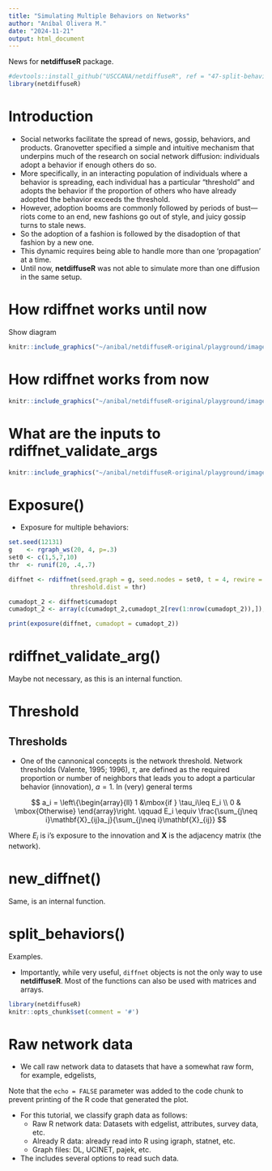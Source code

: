 ```yaml
---
title: "Simulating Multiple Behaviors on Networks"
author: "Aníbal Olivera M."
date: "2024-11-21"
output: html_document
---
```


\tableofcontents

News for  __netdiffuseR__ package.
```r

#devtools::install_github("USCCANA/netdiffuseR", ref = "47-split-behaviors-rdiffnet")
library(netdiffuseR)
```

# Introduction

- Social networks facilitate the spread of news, gossip, behaviors, and products.
  Granovetter specified a simple and intuitive mechanism that underpins much of the research on social       network diffusion: individuals adopt a behavior if enough others do so. 
- More specifically, in an interacting population of individuals where a behavior is spreading, each individual   has a particular “threshold” and adopts the behavior if the proportion of others who have already adopted the   behavior exceeds the threshold.
- However, adoption booms are commonly followed by periods of bust—riots come to an end, new fashions
  go out of style, and juicy gossip turns to stale news. 
- So the adoption of a fashion is followed by the disadoption of that fashion by a new one. 
- This dynamic requires being able to handle more than one 'propagation' at a time.
- Until now, __netdiffuseR__ was not able to simulate more than one diffusion in the same setup.

# How rdiffnet works until now

Show diagram

```r
knitr::include_graphics("~/anibal/netdiffuseR-original/playground/images/diagrams-single-1.png")
```

# How rdiffnet works from now

```r
knitr::include_graphics("~/anibal/netdiffuseR-original/playground/images/diagrams-multiple-1.png")
```

# What are the inputs to rdiffnet_validate_args

```r
knitr::include_graphics("~/anibal/netdiffuseR-original/playground/images/table_1.png")
```

# Exposure()

- Exposure for multiple behaviors:
```r
set.seed(12131)
g    <- rgraph_ws(20, 4, p=.3)
set0 <- c(1,5,7,10)
thr  <- runif(20, .4,.7)

diffnet <- rdiffnet(seed.graph = g, seed.nodes = set0, t = 4, rewire = FALSE,
                 threshold.dist = thr)

cumadopt_2 <- diffnet$cumadopt
cumadopt_2 <- array(c(cumadopt_2,cumadopt_2[rev(1:nrow(cumadopt_2)),]), dim=c(dim(cumadopt_2), 2))

print(exposure(diffnet, cumadopt = cumadopt_2))
```

# rdiffnet_validate_arg()

Maybe not necessary, as this is an internal function.

# Threshold

## Thresholds

*   One of the cannonical concepts is the network threshold. Network thresholds (Valente, 1995; 1996), $\tau$, are defined as the required proportion or number of neighbors that leads you to adopt a particular behavior (innovation), $a=1$. In (very) general terms\pause
    
$$
a_i = \left\{\begin{array}{ll}
1 &\mbox{if } \tau_i\leq E_i \\
0 & \mbox{Otherwise}
\end{array}\right. \qquad
E_i \equiv \frac{\sum_{j\neq i}\mathbf{X}_{ij}a_j}{\sum_{j\neq i}\mathbf{X}_{ij}}
$$

Where $E_i$ is i's exposure to the innovation and $\mathbf{X}$ is the adjacency matrix (the network).


# new_diffnet()

Same, is an internal function.

# split_behaviors()

Examples.













- Importantly, while very useful, `diffnet` objects is not the only way to use __netdiffuseR__. Most of the functions can also be used with matrices and arrays.

```r
library(netdiffuseR)
knitr::opts_chunk$set(comment = '#')
```

# Raw network data

- We call raw network data to datasets that have a somewhat raw form, for example, edgelists, 

Note that the `echo = FALSE` parameter was added to the code chunk to prevent printing of the R code that generated the plot.

- For this tutorial, we classify graph data as follows:
    * Raw R network data: Datasets with edgelist, attributes, survey data, etc.
    * Already R data: already read into R using igraph, statnet, etc.
    * Graph files: DL, UCINET, pajek, etc.
- The includes several options to read such data.

